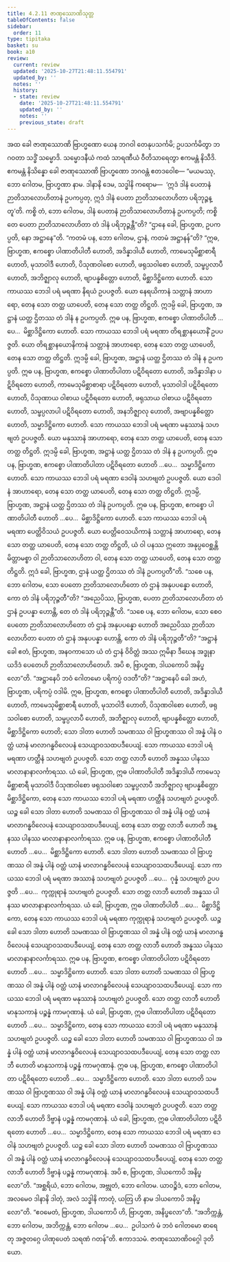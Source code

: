 ```yaml
---
title: 4.2.11 ဇာဏုဿောဏိသုတ္တ
tableOfContents: false
sidebar:
  order: 11
type: tipitaka
basket: su
book: a10
review:
  current: review
  updated: '2025-10-27T21:48:11.554791'
  updated_by: ''
  notes: ''
  history:
  - state: review
    date: '2025-10-27T21:48:11.554791'
    updated_by: ''
    notes: ''
    previous_state: draft
---
```



<ReviewStatus review={frontmatter.review} showDetails={true} />

<HypothesisAnnotation frontmatter={frontmatter} />

<DynamicBreadcrumb />

<Division number="177" book="a10" e="ch" v="17" p="478">

<Paragraph number="1299" book="a10">
အထ ခေါ ဇာဏုဿောဏိ ဗြာဟ္မဏော ယေန ဘဂဝါ တေနုပသင်္ကမိ; ဥပသင်္ကမိတွာ ဘဂဝတာ သဒ္ဓိံ သမ္မောဒိ. သမ္မောဒနီယံ ကထံ သာရဏီယံ ဝီတိသာရေတွာ ဧကမန္တံ နိသီဒိ. ဧကမန္တံ နိသိန္နော ခေါ ဇာဏုဿောဏိ ဗြာဟ္မဏော ဘဂဝန္တံ ဧတဒဝေါစ—
</Paragraph>

<Paragraph number="1300" book="a10">
“မယမဿု, ဘော ဂေါတမ, ဗြာဟ္မဏာ နာမ. ဒါနာနိ ဒေမ, သဒ္ဓါနိ ကရောမ—  ‘ဣဒံ ဒါနံ ပေတာနံ ဉာတိသာလောဟိတာနံ ဥပကပ္ပတု, ဣဒံ ဒါနံ ပေတာ ဉာတိသာလောဟိတာ ပရိဘုဉ္ဇန္တူ’တိ. ကစ္စိ တံ, ဘော ဂေါတမ, ဒါနံ ပေတာနံ ဉာတိသာလောဟိတာနံ ဥပကပ္ပတိ; ကစ္စိ တေ ပေတာ ဉာတိသာလောဟိတာ တံ ဒါနံ ပရိဘုဉ္ဇန္တီ”တိ? “ဌာနေ ခေါ, ဗြာဟ္မဏ, ဥပကပ္ပတိ, နော အဋ္ဌာနေ”တိ.
</Paragraph>

<Paragraph number="1301" book="a10">
“ကတမံ ပန, ဘော ဂေါတမ, ဌာနံ, ကတမံ အဋ္ဌာနန်”တိ? “ဣဓ, ဗြာဟ္မဏ, ဧကစ္စော ပါဏာတိပါတီ ဟောတိ, အဒိန္နာဒါယီ ဟောတိ, ကာမေသုမိစ္ဆာစာရီ ဟောတိ, မုသာဝါဒီ ဟောတိ, ပိသုဏဝါစော ဟောတိ, ဖရုသဝါစော ဟောတိ, သမ္ဖပ္ပလာပီ ဟောတိ, အဘိဇ္ဈာလု ဟောတိ, ဗျာပန္နစိတ္တော ဟောတိ, မိစ္ဆာဒိဋ္ဌိကော ဟောတိ. သော ကာယဿ ဘေဒါ ပရံ မရဏာ နိရယံ ဥပပဇ္ဇတိ. ယော နေရယိကာနံ သတ္တာနံ အာဟာရော, တေန သော တတ္ထ ယာပေတိ, တေန သော တတ္ထ တိဋ္ဌတိ. ဣဒမ္ပိ ခေါ, ဗြာဟ္မဏ, အဋ္ဌာနံ ယတ္ထ ဌိတဿ တံ ဒါနံ န ဥပကပ္ပတိ.
</Paragraph>

<Paragraph number="1302" book="a10">
ဣဓ ပန, ဗြာဟ္မဏ, ဧကစ္စော ပါဏာတိပါတီ …ပေ…  မိစ္ဆာဒိဋ္ဌိကော ဟောတိ. သော ကာယဿ ဘေဒါ ပရံ မရဏာ တိရစ္ဆာနယောနိံ ဥပပဇ္ဇတိ. ယော တိရစ္ဆာနယောနိကာနံ သတ္တာနံ အာဟာရော, တေန သော တတ္ထ ယာပေတိ, တေန သော တတ္ထ တိဋ္ဌတိ. ဣဒမ္ပိ ခေါ, ဗြာဟ္မဏ, အဋ္ဌာနံ ယတ္ထ ဌိတဿ တံ ဒါနံ န ဥပကပ္ပတိ.
</Paragraph>

<Paragraph number="1303" book="a10">
ဣဓ ပန, ဗြာဟ္မဏ, ဧကစ္စော ပါဏာတိပါတာ ပဋိဝိရတော ဟောတိ, အဒိန္နာဒါနာ ပဋိဝိရတော ဟောတိ, ကာမေသုမိစ္ဆာစာရာ ပဋိဝိရတော ဟောတိ, မုသာဝါဒါ ပဋိဝိရတော ဟောတိ, ပိသုဏာယ ဝါစာယ ပဋိဝိရတော ဟောတိ, ဖရုသာယ ဝါစာယ ပဋိဝိရတော ဟောတိ, သမ္ဖပ္ပလာပါ ပဋိဝိရတော ဟောတိ, အနဘိဇ္ဈာလု ဟောတိ, အဗျာပန္နစိတ္တော ဟောတိ, သမ္မာဒိဋ္ဌိကော ဟောတိ. သော ကာယဿ ဘေဒါ ပရံ မရဏာ မနုဿာနံ သဟဗျတံ ဥပပဇ္ဇတိ. ယော မနုဿာနံ အာဟာရော, တေန သော တတ္ထ ယာပေတိ, တေန သော တတ္ထ တိဋ္ဌတိ. ဣဒမ္ပိ ခေါ, ဗြာဟ္မဏ, အဋ္ဌာနံ ယတ္ထ ဌိတဿ တံ ဒါနံ န ဥပကပ္ပတိ.
</Paragraph>

<Paragraph number="1304" book="a10">
ဣဓ ပန, ဗြာဟ္မဏ, ဧကစ္စော ပါဏာတိပါတာ ပဋိဝိရတော ဟောတိ …ပေ…  သမ္မာဒိဋ္ဌိကော ဟောတိ. သော ကာယဿ ဘေဒါ ပရံ မရဏာ ဒေဝါနံ သဟဗျတံ ဥပပဇ္ဇတိ. ယော ဒေဝါနံ အာဟာရော, တေန သော တတ္ထ ယာပေတိ, တေန သော တတ္ထ တိဋ္ဌတိ. ဣဒမ္ပိ, ဗြာဟ္မဏ, အဋ္ဌာနံ ယတ္ထ ဌိတဿ တံ ဒါနံ ဥပကပ္ပတိ.
</Paragraph>

<Paragraph number="1305" book="a10">
ဣဓ ပန, ဗြာဟ္မဏ, ဧကစ္စော ပါဏာတိပါတီ ဟောတိ …ပေ…  မိစ္ဆာဒိဋ္ဌိကော ဟောတိ. သော ကာယဿ ဘေဒါ ပရံ မရဏာ ပေတ္တိဝိသယံ ဥပပဇ္ဇတိ. ယော ပေတ္တိဝေသယိကာနံ သတ္တာနံ အာဟာရော, တေန သော တတ္ထ ယာပေတိ, တေန သော တတ္ထ တိဋ္ဌတိ, ယံ ဝါ ပနဿ ဣတော အနုပ္ပဝေစ္ဆန္တိ မိတ္တာမစ္စာ ဝါ ဉာတိသာလောဟိတာ ဝါ, တေန သော တတ္ထ ယာပေတိ, တေန သော တတ္ထ တိဋ္ဌတိ. ဣဒံ ခေါ, ဗြာဟ္မဏ, ဌာနံ ယတ္ထ ဌိတဿ တံ ဒါနံ ဥပကပ္ပတီ”တိ.
</Paragraph>

<Paragraph number="1306" book="a10">
“သစေ ပန, ဘော ဂေါတမ, သော ပေတော ဉာတိသာလောဟိတော တံ ဌာနံ အနုပပန္နော ဟောတိ, ကော တံ ဒါနံ ပရိဘုဉ္ဇတီ”တိ? “အညေပိဿ, ဗြာဟ္မဏ, ပေတာ ဉာတိသာလောဟိတာ တံ ဌာနံ ဥပပန္နာ ဟောန္တိ, တေ တံ ဒါနံ ပရိဘုဉ္ဇန္တီ”တိ.
</Paragraph>

<Paragraph number="1307" book="a10">
“သစေ ပန, ဘော ဂေါတမ, သော စေဝ ပေတော ဉာတိသာလောဟိတော တံ ဌာနံ အနုပပန္နော ဟောတိ အညေပိဿ ဉာတိသာလောဟိတာ ပေတာ တံ ဌာနံ အနုပပန္နာ ဟောန္တိ, ကော တံ ဒါနံ ပရိဘုဉ္ဇတီ”တိ? “အဋ္ဌာနံ ခေါ ဧတံ, ဗြာဟ္မဏ, အနဝကာသော ယံ တံ ဌာနံ ဝိဝိတ္တံ အဿ ဣမိနာ ဒီဃေန အဒ္ဓုနာ ယဒိဒံ ပေတေဟိ ဉာတိသာလောဟိတေဟိ. အပိ စ, ဗြာဟ္မဏ, ဒါယကောပိ အနိပ္ဖလော”တိ.
</Paragraph>

<Paragraph number="1308" book="a10">
“အဋ္ဌာနေပိ ဘဝံ ဂေါတမော ပရိကပ္ပံ ဝဒတီ”တိ? “အဋ္ဌာနေပိ ခေါ အဟံ, ဗြာဟ္မဏ, ပရိကပ္ပံ ဝဒါမိ. ဣဓ, ဗြာဟ္မဏ, ဧကစ္စော ပါဏာတိပါတီ ဟောတိ, အဒိန္နာဒါယီ ဟောတိ, ကာမေသုမိစ္ဆာစာရီ ဟောတိ, မုသာဝါဒီ ဟောတိ, ပိသုဏဝါစော ဟောတိ, ဖရုသဝါစော ဟောတိ, သမ္ဖပ္ပလာပီ ဟောတိ, အဘိဇ္ဈာလု ဟောတိ, ဗျာပန္နစိတ္တော ဟောတိ, မိစ္ဆာဒိဋ္ဌိကော ဟောတိ; သော ဒါတာ ဟောတိ သမဏဿ ဝါ ဗြာဟ္မဏဿ ဝါ အန္နံ ပါနံ ဝတ္ထံ ယာနံ မာလာဂန္ဓဝိလေပနံ သေယျာဝသထပဒီပေယျံ. သော ကာယဿ ဘေဒါ ပရံ မရဏာ ဟတ္ထီနံ သဟဗျတံ ဥပပဇ္ဇတိ. သော တတ္ထ လာဘီ ဟောတိ အန္နဿ ပါနဿ မာလာနာနာလင်္ကာရဿ.
</Paragraph>

<Paragraph number="1309" book="a10">
ယံ ခေါ, ဗြာဟ္မဏ, ဣဓ ပါဏာတိပါတီ အဒိန္နာဒါယီ ကာမေသုမိစ္ဆာစာရီ မုသာဝါဒီ ပိသုဏဝါစော ဖရုသဝါစော သမ္ဖပ္ပလာပီ အဘိဇ္ဈာလု ဗျာပန္နစိတ္တော မိစ္ဆာဒိဋ္ဌိကော, တေန သော ကာယဿ ဘေဒါ ပရံ မရဏာ ဟတ္ထီနံ သဟဗျတံ ဥပပဇ္ဇတိ. ယဉ္စ ခေါ သော ဒါတာ ဟောတိ သမဏဿ ဝါ ဗြာဟ္မဏဿ ဝါ အန္နံ ပါနံ ဝတ္ထံ ယာနံ မာလာဂန္ဓဝိလေပနံ သေယျာဝသထပဒီပေယျံ, တေန သော တတ္ထ လာဘီ ဟောတိ အန္နဿ ပါနဿ မာလာနာနာလင်္ကာရဿ.
</Paragraph>

<Paragraph number="1310" book="a10">
ဣဓ ပန, ဗြာဟ္မဏ, ဧကစ္စော ပါဏာတိပါတီ ဟောတိ …ပေ…  မိစ္ဆာဒိဋ္ဌိကော ဟောတိ. သော ဒါတာ ဟောတိ သမဏဿ ဝါ ဗြာဟ္မဏဿ ဝါ အန္နံ ပါနံ ဝတ္ထံ ယာနံ မာလာဂန္ဓဝိလေပနံ သေယျာဝသထပဒီပေယျံ. သော ကာယဿ ဘေဒါ ပရံ မရဏာ အဿာနံ သဟဗျတံ ဥပပဇ္ဇတိ …ပေ…  ဂုန္နံ သဟဗျတံ ဥပပဇ္ဇတိ …ပေ…  ကုက္ကုရာနံ သဟဗျတံ ဥပပဇ္ဇတိ. သော တတ္ထ လာဘီ ဟောတိ အန္နဿ ပါနဿ မာလာနာနာလင်္ကာရဿ.
</Paragraph>

<Paragraph number="1311" book="a10">
ယံ ခေါ, ဗြာဟ္မဏ, ဣဓ ပါဏာတိပါတီ …ပေ…  မိစ္ဆာဒိဋ္ဌိကော, တေန သော ကာယဿ ဘေဒါ ပရံ မရဏာ ကုက္ကုရာနံ သဟဗျတံ ဥပပဇ္ဇတိ. ယဉ္စ ခေါ သော ဒါတာ ဟောတိ သမဏဿ ဝါ ဗြာဟ္မဏဿ ဝါ အန္နံ ပါနံ ဝတ္ထံ ယာနံ မာလာဂန္ဓဝိလေပနံ သေယျာဝသထပဒီပေယျံ, တေန သော တတ္ထ လာဘီ ဟောတိ အန္နဿ ပါနဿ မာလာနာနာလင်္ကာရဿ.
</Paragraph>

<Paragraph number="1312" book="a10">
ဣဓ ပန, ဗြာဟ္မဏ, ဧကစ္စော ပါဏာတိပါတာ ပဋိဝိရတော ဟောတိ …ပေ…  သမ္မာဒိဋ္ဌိကော ဟောတိ. သော ဒါတာ ဟောတိ သမဏဿ ဝါ ဗြာဟ္မဏဿ ဝါ အန္နံ ပါနံ ဝတ္ထံ ယာနံ မာလာဂန္ဓဝိလေပနံ သေယျာဝသထပဒီပေယျံ. သော ကာယဿ ဘေဒါ ပရံ မရဏာ မနုဿာနံ သဟဗျတံ ဥပပဇ္ဇတိ. သော တတ္ထ လာဘီ ဟောတိ မာနုသကာနံ ပဉ္စန္နံ ကာမဂုဏာနံ.
</Paragraph>

<Paragraph number="1313" book="a10">
ယံ ခေါ, ဗြာဟ္မဏ, ဣဓ ပါဏာတိပါတာ ပဋိဝိရတော ဟောတိ …ပေ…  သမ္မာဒိဋ္ဌိကော, တေန သော ကာယဿ ဘေဒါ ပရံ မရဏာ မနုဿာနံ သဟဗျတံ ဥပပဇ္ဇတိ. ယဉ္စ ခေါ သော ဒါတာ ဟောတိ သမဏဿ ဝါ ဗြာဟ္မဏဿ ဝါ အန္နံ ပါနံ ဝတ္ထံ ယာနံ မာလာဂန္ဓဝိလေပနံ သေယျာဝသထပဒီပေယျံ, တေန သော တတ္ထ လာဘီ ဟောတိ မာနုသကာနံ ပဉ္စန္နံ ကာမဂုဏာနံ.
</Paragraph>

<Paragraph number="1314" book="a10">
ဣဓ ပန, ဗြာဟ္မဏ, ဧကစ္စော ပါဏာတိပါတာ ပဋိဝိရတော ဟောတိ …ပေ…  သမ္မာဒိဋ္ဌိကော ဟောတိ. သော ဒါတာ ဟောတိ သမဏဿ ဝါ ဗြာဟ္မဏဿ ဝါ အန္နံ ပါနံ ဝတ္ထံ ယာနံ မာလာဂန္ဓဝိလေပနံ သေယျာဝသထပဒီပေယျံ. သော ကာယဿ ဘေဒါ ပရံ မရဏာ ဒေဝါနံ သဟဗျတံ ဥပပဇ္ဇတိ. သော တတ္ထ လာဘီ ဟောတိ ဒိဗ္ဗာနံ ပဉ္စန္နံ ကာမဂုဏာနံ.
</Paragraph>

<Paragraph number="1315" book="a10">
ယံ ခေါ, ဗြာဟ္မဏ, ဣဓ ပါဏာတိပါတာ ပဋိဝိရတော ဟောတိ …ပေ…  သမ္မာဒိဋ္ဌိကော, တေန သော ကာယဿ ဘေဒါ ပရံ မရဏာ ဒေဝါနံ သဟဗျတံ ဥပပဇ္ဇတိ. ယဉ္စ ခေါ သော ဒါတာ ဟောတိ သမဏဿ ဝါ ဗြာဟ္မဏဿ ဝါ အန္နံ ပါနံ ဝတ္ထံ ယာနံ မာလာဂန္ဓဝိလေပနံ သေယျာဝသထပဒီပေယျံ, တေန သော တတ္ထ လာဘီ ဟောတိ ဒိဗ္ဗာနံ ပဉ္စန္နံ ကာမဂုဏာနံ. အပိ စ, ဗြာဟ္မဏ, ဒါယကောပိ အနိပ္ဖလော”တိ.
</Paragraph>

<Paragraph number="1316" book="a10">
“အစ္ဆရိယံ, ဘော ဂေါတမ, အဗ္ဘုတံ, ဘော ဂေါတမ. ယာဝဉ္စိဒံ, ဘော ဂေါတမ, အလမေဝ ဒါနာနိ ဒါတုံ, အလံ သဒ္ဓါနိ ကာတုံ, ယတြ ဟိ နာမ ဒါယကောပိ အနိပ္ဖလော”တိ. “ဧဝမေတံ, ဗြာဟ္မဏ, ဒါယကောပိ ဟိ, ဗြာဟ္မဏ, အနိပ္ဖလော”တိ.
</Paragraph>

<Paragraph number="1317" book="a10">
“အဘိက္ကန္တံ, ဘော ဂေါတမ, အဘိက္ကန္တံ, ဘော ဂေါတမ …ပေ…  ဥပါသကံ မံ ဘဝံ ဂေါတမော ဓာရေတု အဇ္ဇတဂ္ဂေ ပါဏုပေတံ သရဏံ ဂတန်”တိ.

</Paragraph>
</Division>

<Paragraph number="1318" type="center" book="a10">
ဧကာဒသမံ.



</Paragraph>

<Paragraph number="1319" type="center" book="a10">
ဇာဏုဿောဏိဝဂ္ဂေါ ဒုတိယော.
</Paragraph>